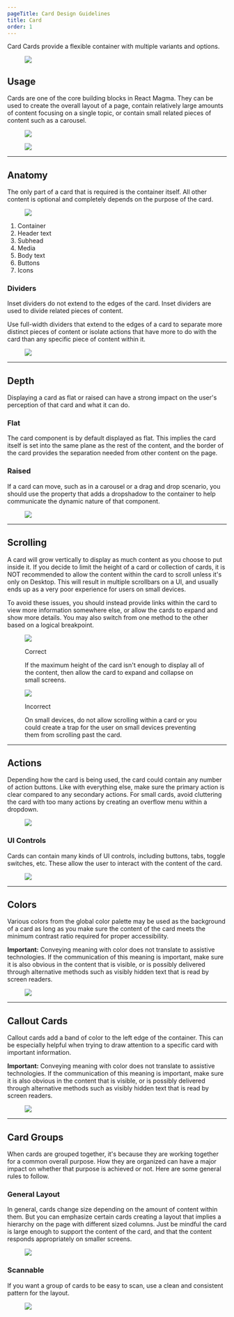 ```yaml
---
pageTitle: Card Design Guidelines
title: Card
order: 1
---
```



<DocsHeading to="/api/card/" type="code">
  Card
</DocsHeading>

<Paragraph visualStyle="bodyLarge">
  Cards provide a flexible container with multiple variants and options.
</Paragraph>

<span class="horizontal-spacer"></span>

<figure>
  <img src="../../images/cards/card-intro-example.png" alt=" " />
</figure>

## Usage

Cards are one of the core building blocks in React Magma. They can be used to create the overall layout of a page, contain relatively large amounts of content focusing on a single topic, or contain small related pieces of content such as a carousel.

<div class="two-col">
  <div class="row">
    <div class="col col-1">
      <figure>
        <img src="../../images/cards/cards-layout.png" alt=" " />
      </figure>
    </div>
    <div class="col col-2">
      <figure>
        <img src="../../images/cards/cards-related-pieces.png" alt=" " />
      </figure>
    </div>
  </div>
</div>
<span class="horizontal-spacer"></span>
<hr class="article-divider" />

## Anatomy

The only part of a card that is required is the container itself. All other content is optional and completely depends on the purpose of the card.

<figure>
  <img src="../../images/cards/card-anatomy.png" alt=" " />
</figure>

1. Container
2. Header text
3. Subhead
4. Media
5. Body text
6. Buttons
7. Icons

### Dividers

Inset dividers do not extend to the edges of the card. Inset dividers are used to divide related pieces of content.

Use full-width dividers that extend to the edges of a card to separate more distinct pieces of content or isolate actions that have more to do with the card than any specific piece of content within it.

<figure>
  <img src="../../images/cards/card-dividers.png" alt=" " />
</figure>
<span class="horizontal-spacer"></span>
<hr class="article-divider" />

## Depth

Displaying a card as flat or raised can have a strong impact on the user's perception of that card and what it can do.

### Flat

The card component is by default displayed as flat. This implies the card itself is set into the same plane as the rest of the content, and the border of the card provides the separation needed from other content on the page.

### Raised

If a card can move, such as in a carousel or a drag and drop scenario, you should use the property that adds a dropshadow to the container to help communicate the dynamic nature of that component.

<figure>
  <img src="../../images/cards/card-depth.png" alt=" " />
</figure>
<span class="horizontal-spacer"></span>
<hr class="article-divider" />

## Scrolling

A card will grow vertically to display as much content as you choose to put inside it. If you decide to limit the height of a card or collection of cards, it is NOT recommended to allow the content within the card to scroll unless it's only on Desktop. This will result in multiple scrollbars on a UI, and usually ends up as a very poor experience for users on small devices.

To avoid these issues, you should instead provide links within the card to view more information somewhere else, or allow the cards to expand and show more details. You may also switch from one method to the other based on a logical breakpoint.

<div class="two-col">
  <div class="row">
    <div class="col col-1">
      <figure>
        <img src="../../images/cards/card-truncate-correct.png" alt=" " />
        <figcaption>
          <p class="title title-correct">Correct</p>
          <p>
            If the maximum height of the card isn't enough to display all of the
            content, then allow the card to expand and collapse on small
            screens.
          </p>
        </figcaption>
      </figure>
    </div>
    <div class="col col-2">
      <figure>
        <img src="../../images/cards/card-scrolling-incorrect.png" alt=" " />
        <figcaption>
          <p class="title title-incorrect">Incorrect</p>
          <p>
            On small devices, do not allow scrolling within a card or you could
            create a trap for the user on small devices preventing them from
            scrolling past the card.
          </p>
        </figcaption>
      </figure>
    </div>
  </div>
</div>
<span class="horizontal-spacer"></span>
<hr class="article-divider" />

## Actions

Depending how the card is being used, the card could contain any number of action buttons. Like with everything else, make sure the primary action is clear compared to any secondary actions. For small cards, avoid cluttering the card with too many actions by creating an overflow menu within a dropdown.

<figure>
  <img src="../../images/cards/card-overflow.png" alt=" " />
</figure>

### UI Controls

Cards can contain many kinds of UI controls, including buttons, tabs, toggle switches, etc. These allow the user to interact with the content of the card.

<figure>
  <img src="../../images/cards/card-ui-controls.png" alt=" " />
</figure>
<span class="horizontal-spacer"></span>
<hr class="article-divider" />

## Colors

Various colors from the global color palette may be used as the background of a card as long as you make sure the content of the card meets the minimum contrast ratio required for proper accessibility.

**Important:** Conveying meaning with color does not translate to assistive technologies. If the communication of this meaning is important, make sure it is also obvious in the content that is visible, or is possibly delivered through alternative methods such as visibly hidden text that is read by screen readers.

<figure>
  <img src="../../images/cards/card-colors.png" alt=" " />
</figure>
<span class="horizontal-spacer"></span>
<hr class="article-divider" />

## Callout Cards

Callout cards add a band of color to the left edge of the container. This can be especially helpful when trying to draw attention to a specific card with important information.

**Important:** Conveying meaning with color does not translate to assistive technologies. If the communication of this meaning is important, make sure it is also obvious in the content that is visible, or is possibly delivered through alternative methods such as visibly hidden text that is read by screen readers.

<figure>
  <img src="../../images/cards/card-callout.png" alt=" " />
</figure>
<span class="horizontal-spacer"></span>
<hr class="article-divider" />

## Card Groups

When cards are grouped together, it's because they are working together for a common overall purpose. How they are organized can have a major impact on whether that purpose is achieved or not. Here are some general rules to follow.

### General Layout

In general, cards change size depending on the amount of content within them. But you can emphasize certain cards creating a layout that implies a hierarchy on the page with different sized columns. Just be mindful the card is large enough to support the content of the card, and that the content responds appropriately on smaller screens.

<figure>
  <img src="../../images/cards/card-general-layout.png" alt=" " />
</figure>

### Scannable

If you want a group of cards to be easy to scan, use a clean and consistent pattern for the layout.

<figure>
  <img src="../../images/cards/card-scannable.png" alt=" " />
</figure>
<span class="horizontal-spacer"></span>

